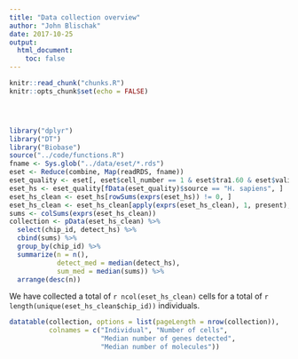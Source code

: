 ```yaml
---
title: "Data collection overview"
author: "John Blischak"
date: 2017-10-25
output:
  html_document:
    toc: false
---
```


<!-- The file analysis/chunks.R contains chunks that define default settings
shared across the workflowr files. -->
```r
knitr::read_chunk("chunks.R")
knitr::opts_chunk$set(echo = FALSE)
```

<!-- Update knitr chunk options -->
```r
```

<!-- Insert the date the file was last updated -->
```r
```

<!-- Insert the code version (Git commit SHA1) if Git repository exists and R
 package git2r is installed -->
```r
```

```r
library("dplyr")
library("DT")
library("Biobase")
source("../code/functions.R")
fname <- Sys.glob("../data/eset/*.rds")
eset <- Reduce(combine, Map(readRDS, fname))
eset_quality <- eset[, eset$cell_number == 1 & eset$tra1.60 & eset$valid_id]
eset_hs <- eset_quality[fData(eset_quality)$source == "H. sapiens", ]
eset_hs_clean <- eset_hs[rowSums(exprs(eset_hs)) != 0, ]
eset_hs_clean <- eset_hs_clean[apply(exprs(eset_hs_clean), 1, present), ]
sums <- colSums(exprs(eset_hs_clean))
collection <- pData(eset_hs_clean) %>%
  select(chip_id, detect_hs) %>%
  cbind(sums) %>%
  group_by(chip_id) %>%
  summarize(n = n(),
            detect_med = median(detect_hs),
            sum_med = median(sums)) %>%
  arrange(desc(n))
```

We have collected a total of `r ncol(eset_hs_clean)` cells for a total of `r length(unique(eset_hs_clean$chip_id))` individuals.

```r
datatable(collection, options = list(pageLength = nrow(collection)),
          colnames = c("Individual", "Number of cells",
                       "Median number of genes detected",
                       "Median number of molecules"))
```
